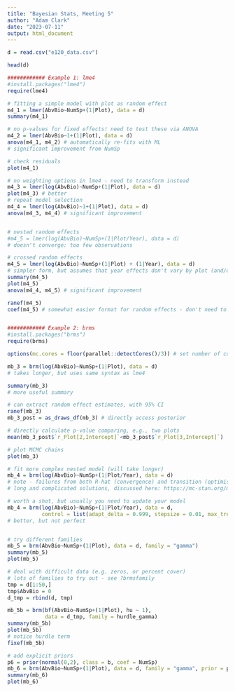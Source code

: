 ```yaml
---
title: "Bayesian Stats, Meeting 5"
author: "Adam Clark"
date: "2023-07-11"
output: html_document
---
```

  
```r
d = read.csv("e120_data.csv")

head(d)

############ Example 1: lme4
#install.packages("lme4")
require(lme4)

# fitting a simple model with plot as random effect
m4_1 = lmer(AbvBio~NumSp+(1|Plot), data = d)
summary(m4_1)

# no p-values for fixed effects! need to test these via ANOVA
m4_2 = lmer(AbvBio~1+(1|Plot), data = d)
anova(m4_1, m4_2) # automatically re-fits with ML
# significant improvement from NumSp

# check residuals
plot(m4_1)

# no weighting options in lme4 - need to transform instead
m4_3 = lmer(log(AbvBio)~NumSp+(1|Plot), data = d)
plot(m4_3) # better
# repeat model selection
m4_4 = lmer(log(AbvBio)~1+(1|Plot), data = d)
anova(m4_3, m4_4) # significant improvement


# nested random effects
#m4_5 = lmer(log(AbvBio)~NumSp+(1|Plot/Year), data = d)
# doesn't converge: too few observations

# crossed random effects
m4_5 = lmer(log(AbvBio)~NumSp+(1|Plot) + (1|Year), data = d)
# simpler form, but assumes that year effects don't vary by plot (and/or that plot effects don't vary by year)
summary(m4_5)
plot(m4_5)
anova(m4_4, m4_5) # significant improvement

ranef(m4_5)
coef(m4_5) # somewhat easier format for random effects - don't need to add to fixed effects


############ Example 2: brms
#install.packages("brms")
require(brms)

options(mc.cores = floor(parallel::detectCores()/3)) # set number of cores for analyses

mb_3 = brm(log(AbvBio)~NumSp+(1|Plot), data = d)
# takes longer, but uses same syntax as lme4

summary(mb_3)
# more useful summary

# can extract random effect estimates, with 95% CI
ranef(mb_3)
mb_3_post = as_draws_df(mb_3) # directly access posterior

# directly calculate p-value comparing, e.g., two plots
mean(mb_3_post$`r_Plot[2,Intercept]`<mb_3_post$`r_Plot[3,Intercept]`)

# plot MCMC chains
plot(mb_3)

# fit more complex nested model (will take longer)
mb_4 = brm(log(AbvBio)~NumSp+(1|Plot/Year), data = d)
# note - failures from both R-hat (convergence) and transition (optimiser steps)
# long and complicated solutions, discussed here: https://mc-stan.org/misc/warnings.html#divergent-transitions-after-warmup

# worth a shot, but usually you need to update your model
mb_4 = brm(log(AbvBio)~NumSp+(1|Plot/Year), data = d, 
           control = list(adapt_delta = 0.999, stepsize = 0.01, max_treedepth = 15))
# better, but not perfect


# try different families
mb_5 = brm(AbvBio~NumSp+(1|Plot), data = d, family = "gamma")
summary(mb_5)
plot(mb_5)

# deal with difficult data (e.g. zeros, or percent cover)
# lots of families to try out - see ?brmsfamily
tmp = d[1:50,]
tmp$AbvBio = 0
d_tmp = rbind(d, tmp)

mb_5b = brm(bf(AbvBio~NumSp+(1|Plot), hu ~ 1),
            data = d_tmp, family = hurdle_gamma)
summary(mb_5b)
plot(mb_5b)
# notice hurdle term
fixef(mb_5b)

# add explicit priors
p6 = prior(normal(0,2), class = b, coef = NumSp)
mb_6 = brm(AbvBio~NumSp+(1|Plot), data = d, family = "gamma", prior = p6)
summary(mb_6)
plot(mb_6)
```
